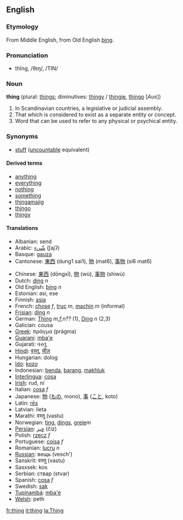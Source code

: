 ==English==
===Etymology===
From Middle English, from Old English [[þing]].

===Pronunciation===
*thĭng, /θɪŋ/, /TIN/

===Noun===
'''thing''' (plural: [[things]]; diminutives: [[thingy]] / [[thingie]], [[thingo]] [''Aus''])

<!-- Definition from Websters 1913 -->
# In Scandinavian countries, a legislative or judicial assembly.
# That which is considered to exist as a separate entity or concept.
# Word that can be used to refer to any physical or psychical entity.

===Synonyms===
*[[stuff]] ([[uncountable]] equivalent)

====Derived terms====
*[[anything]]
*[[everything]]
*[[nothing]]
*[[something]]
*[[thingamajig]]<!-- various spellings -->
*[[thingo]]
*[[thingy]]

====Translations====
*Albanian: send
*Arabic: [[شّيء]] (ʃajʔ)
*Basque: [[gauza]]
*Cantonese: [[東西]] (dung1 sai1), [[物]] (mat6), [[事物]] (si6 mat6)

*Chinese: [[東西]] (dōngxī), [[物]] (wù), [[事物]] (shìwù)
*Dutch: [[ding]] ''n''
*Old English: [[þing]] ''n''
*Estonian: asi, ese
*Finnish: [[asia]]
*French:  [[chose]] ''f'', [[truc]] ''m'', [[machin]] ''m'' (informal)
*[[Frisian]]: [[ding]] ''n''
*German: [[Thing]] ''m,f,n??'' (1), [[Ding]] ''n'' (2,3)
*Galician: cousa
*[[Greek]]: πράγμα (prágma)
*[[Guarani]]: [[mba'e]]
*Gujarati: વસ્તુ
*[[Hindi]]: [[वस्तू]], [[चीज़]]
*Hungarian: dolog
*[[Ido]]: [[kozo]]
*Indonesian: [[benda]], [[barang]], [[makhluk]]
*[[Interlingua]]: [[cosa]]
*[[Irish]]: rud, ní
*Italian: [[cosa]] ''f''
*Japanese: [[物]] ([[もの]], mono), [[事]] ([[こと]], koto)
*Latin: [[rēs]]
*Latvian: lieta
*Marathi: वस्तु (vastu)
*Norwegian: [[ting]], [[dings]], [[greie]]''m''
*[[Persian]]: [[چيز]] (čiz)
*Polish: [[rzecz]] ''f''
*Portuguese: [[coisa]] ''f''
*Romanian: [[lucru]] ''n''
*[[Russian]]: вещь (vesch')
*Sanskrit: वस्तु (vastu)
*Sasxsek: kos
*Serbian: ствар (stvar)
*Spanish: [[cosa]] ''f''
*Swedish: [[sak]]
*[[Tupinambá]]: [[mba'e]]
*[[Welsh]]: peth

[[fr:thing]]
[[it:thing]]
[[la:Thing]]